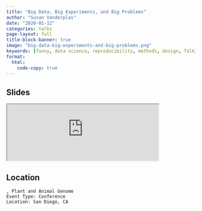 ```yaml
---
title: "Big Data, Big Experiments, and Big Problems"
author: "Susan Vanderplas"
date: "2020-01-12"
categories: talks
page-layout: full
title-block-banner: true
image: "big-data-big-experiments-and-big-problems.png"
keywords: [funny, data science, reproducibility, methods, design, Talk]
format:
  html:
    code-copy: true
---
```

 
## Slides

<iframe src='https://srvanderplas.github.io/Presentation-Archive/PAG2020/#1' height='auto' width='80%'>
                        </iframe>
## Location

    , Plant and Animal Genome
    Event Type: Conference
    Location: San Diego, CA
